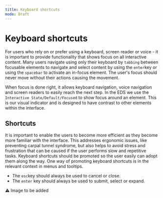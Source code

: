 ```yaml
---
title: Keyboard shortcuts
mode: Draft
---
```


# Keyboard shortcuts

For users who rely on or prefer using a keyboard, screen reader or voice - it is important to provide functionality that shows focus on all interactive content.
Many users navigate using only their keyboard by `tabbing` between focusable elements to navigate and select content by using the `enter`key or using the `spacebar` to activate an in-focus element. 
The user's focus should never move without their actions causing the movement. 

When focus is done right, it allows keyboard navigation, voice navigation and screen readers to easily reach the next step. In the EDS we use the `Interactive State/Default/Focused` to show focus around an element. 
This is our visual indicator and is designed to have contrast to other elements within the interface.



## Shortcuts

It is important to enable the users to become more efficient as they become more familiar with the interface. 
This addresses ergonomic issues, like preventing carpal tunnel syndrome, but also helps to avoid stress and frustration that can be caused if the user performs slow and repetitive tasks.
Keyboard shortcuts should be promoted so the user easily can adopt them along the way. 
One way of promoting keyboard shortcuts is in the relevant context in menus and tooltips. 

- The `esc`key should always be used to cancel or close.  
- The `enter` key should always be used to submit, select or expand.

:warning: Image to be added
<!--MAKE EDS IMAGE LIKE https://storage.googleapis.com/spec-host-backup/mio-design%2Fassets%2F0B54x0KDcs5U-cV83SmI1eDdsMGs%2Fcascading-menu-2.png
-->
